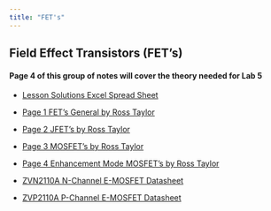 ```yaml
---
title: "FET's"
---
```


## Field Effect Transistors (FET's)

#### Page 4 of this group of notes will cover the theory needed for Lab 5

- [Lesson Solutions Excel Spread Sheet](assets){download=""}

- [Page 1 FET's General by Ross Taylor](assets/c-Lesson-Page1-Field%20Effect%20Transistors%20(FET).pdf){target="_blank"}

- [Page 2 JFET's by Ross Taylor](assets/c-Lesson-Page2-Field%20Effect%20Transistors%20(FET)-JFET.pdf){target="_blank"}

- [Page 3 MOSFET's by Ross Taylor](assets/c-Lesson-Page3-Field%20Effect%20Transistors%20(FET)-MOSFETs.pdf){target="_blank"}

- [Page 4 Enhancement Mode MOSFET's by Ross Taylor](assets/c-Lesson-Page4-Field%20Effect%20Transistors%20(FET)-e-MOSFETs.pdf){target="_blank"}

- [ZVN2110A N-Channel E-MOSFET Datasheet](assets/ZVN2110A.pdf){target="_blank"}

- [ZVP2110A P-Channel E-MOSFET Datasheet](assets/ZVP2110A.pdf){target="_blank"}




